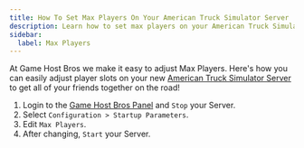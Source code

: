 ```yaml
---
title: How To Set Max Players On Your American Truck Simulator Server
description: Learn how to set max players on your American Truck Simulator Server
sidebar:
  label: Max Players
---
```


At Game Host Bros we make it easy to adjust Max Players. Here's how you can easily adjust player slots on your new [American Truck Simulator Server](https://www.gamehostbros.com/american-truck-simulator-server-hosting/) to get all of your friends together on the road!
<Steps>
1. Login to the [Game Host Bros Panel](https://panel.gamehostbros.com/) and `Stop` your Server.
2. Select `Configuration > Startup Parameters`.
3. Edit `Max Players`.
4. After changing, `Start` your Server.
</Steps>
